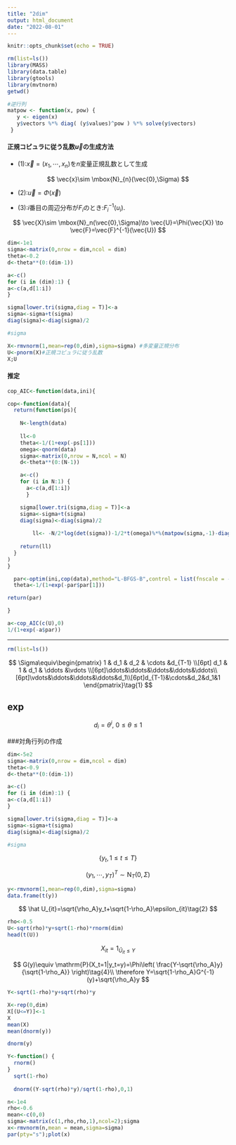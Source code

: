 ```yaml
---
title: "2dim"
output: html_document
date: "2022-08-01"
---
```


```r
knitr::opts_chunk$set(echo = TRUE)
```

```r
rm(list=ls()) 
library(MASS)
library(data.table)
library(gtools)
library(mvtnorm)
getwd()
```

```r
#逆行列
matpow <- function(x, pow) {
   y <- eigen(x)
   y$vectors %*% diag( (y$values)^pow ) %*% solve(y$vectors)
 }
```

#### 正規コピュラに従う乱数$\vec{u}$の生成方法

- (1):$\vec{x}=(x_1,\cdots,x_n)$を$n$変量正規乱数として生成

$$
\vec{x}\sim \mbox{N}_{n}(\vec{0},\Sigma)
$$

- (2):$\vec{u}=\Phi(\vec{x})$

- (3):$i$番目の周辺分布が$F_i$のとき:$F_i^{-1}(u_i)$.

$$
\vec{X}\sim \mbox{N}_n(\vec{0},\Sigma)\to \vec{U}=\Phi(\vec{X}) \to \vec{F}=\vec{F}^{-1}(\vec{U})
$$

```r
dim<-1e1
sigma<-matrix(0,nrow = dim,ncol = dim)
theta<-0.2
d<-theta**(0:(dim-1))

a<-c()
for (i in (dim):1) {
a<-c(a,d[1:i])
}

sigma[lower.tri(sigma,diag = T)]<-a
sigma<-sigma+t(sigma)
diag(sigma)<-diag(sigma)/2

#sigma
```

```r
X<-rmvnorm(1,mean=rep(0,dim),sigma=sigma) #多変量正規分布
U<-pnorm(X)#正規コピュラに従う乱数
X;U
```


#### 推定

```r
cop_AIC<-function(data,ini){

cop<-function(data){
  return(function(ps){
    
    N<-length(data)
    
    ll<-0
    theta<-1/(1+exp(-ps[1]))
    omega<-qnorm(data)
    sigma<-matrix(0,nrow = N,ncol = N)
    d<-theta**(0:(N-1))

    a<-c()
    for (i in N:1) {
      a<-c(a,d[1:i])
      }

    sigma[lower.tri(sigma,diag = T)]<-a
    sigma<-sigma+t(sigma)
    diag(sigma)<-diag(sigma)/2
    
        ll<- -N/2*log(det(sigma))-1/2*t(omega)%*%(matpow(sigma,-1)-diag(N))%*%omega
    
    return(ll)
  }
)
}

  par<-optim(ini,cop(data),method="L-BFGS-B",control = list(fnscale = -1),hessian = TRUE)
  theta<-1/(1+exp(-par$par[1]))

return(par)

}
```


```r
a<-cop_AIC(c(U),0)
1/(1+exp(-a$par))
```









---

```r
rm(list=ls()) 
```


$$
\Sigma\equiv\begin{pmatrix}
1 & d_1 & d_2 & \cdots &d_{T-1} \\[6pt]
d_1 & 1 & d_1 & \ddots &\vdots \\[6pt]\ddots&\ddots&\ddots&\ddots&\ddots\\[6pt]\vdots&\ddots&\ddots&\ddots&d_1\\[6pt]d_{T-1}&\cdots&d_2&d_1&1
\end{pmatrix}\tag{1}
$$

## exp

$$
d_i=\theta^i,\ 0\le\theta\le1
$$



###対角行列の作成

```r
dim<-5e2
sigma<-matrix(0,nrow = dim,ncol = dim)
theta<-0.9
d<-theta**(0:(dim-1))

a<-c()
for (i in (dim):1) {
a<-c(a,d[1:i])
}

sigma[lower.tri(sigma,diag = T)]<-a
sigma<-sigma+t(sigma)
diag(sigma)<-diag(sigma)/2

#sigma
```


$$
\{y_t,1\le t\le T\}
$$

$$
(y_1,\cdots,y_T)^T\sim\mathrm{N}_T(0,\Sigma)
$$

```r
y<-rmvnorm(1,mean=rep(0,dim),sigma=sigma)
data.frame(t(y))
```




$$
\hat U_{it}=\sqrt{\rho_A}y_t+\sqrt{1-\rho_A}\epsilon_{it}\tag{2}
$$


```r
rho<-0.5
U<-sqrt(rho)*y+sqrt(1-rho)*rnorm(dim)
head(t(U))
```



$$
X_{it}=1_{\hat U_{it}\le Y}\tag{3}
$$

$$
G(y)\equiv \mathrm{P}(X_t=1|y_t=y)=\Phi\left( \frac{Y-\sqrt{\rho_A}y}{\sqrt{1-\rho_A}} \right)\tag{4}\\
\therefore Y=\sqrt{1-\rho_A}G^{-1}(y)+\sqrt{\rho_A}y
$$


```r
Y<-sqrt(1-rho)*y+sqrt(rho)*y
```


```r
X<-rep(0,dim)
X[(U<=Y)]<-1 
X
mean(X)
mean(dnorm(y))
```

```r
dnorm(y)
```


```r
Y<-function() {
  rnorm()
}
  sqrt(1-rho)
  
  dnorm((Y-sqrt(rho)*y)/sqrt(1-rho),0,1)

```






```r
n<-1e4
rho<-0.6
mean<-c(0,0)
sigma<-matrix(c(1,rho,rho,1),ncol=2);sigma
x<-rmvnorm(n,mean = mean,sigma=sigma)
par(pty="s");plot(x)

```




```r
```


```r

```





```r
```


```r
```

